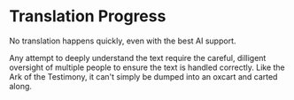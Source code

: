 # Translation Progress

No translation happens quickly, even with the best AI support.

Any attempt to deeply understand the text require the careful, dilligent oversight of multiple people to ensure the text is handled correctly. Like the Ark of the Testimony, it can't simply be dumped into an oxcart and carted along.
